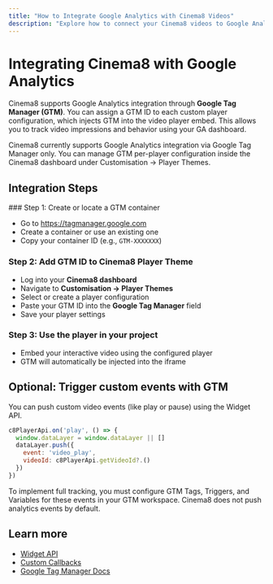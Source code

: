 ```yaml
---
title: "How to Integrate Google Analytics with Cinema8 Videos"
description: "Explore how to connect your Cinema8 videos to Google Analytics to track events, interactions, and viewing trends. Visit Cinema8."
---
```



# Integrating Cinema8 with Google Analytics

Cinema8 supports Google Analytics integration through **Google Tag Manager (GTM)**. You can assign a GTM ID to each custom player configuration, which injects GTM into the video player embed. This allows you to track video impressions and behavior using your GA dashboard.

<Callout type="info">
Cinema8 currently supports Google Analytics integration via Google Tag Manager only. You can manage GTM per-player configuration inside the Cinema8 dashboard under Customisation → Player Themes.
</Callout>

## Integration Steps

<Steps>
### Step 1: Create or locate a GTM container

- Go to https://tagmanager.google.com
- Create a container or use an existing one
- Copy your container ID (e.g., `GTM-XXXXXXX`)

### Step 2: Add GTM ID to Cinema8 Player Theme

- Log into your **Cinema8 dashboard**
- Navigate to **Customisation → Player Themes**
- Select or create a player configuration
- Paste your GTM ID into the **Google Tag Manager** field
- Save your player settings

### Step 3: Use the player in your project

- Embed your interactive video using the configured player
- GTM will automatically be injected into the iframe
</Steps>

## Optional: Trigger custom events with GTM

You can push custom video events (like play or pause) using the Widget API.

```js filename="widget.js"
c8PlayerApi.on('play', () => {
  window.dataLayer = window.dataLayer || []
  dataLayer.push({
    event: 'video_play',
    videoId: c8PlayerApi.getVideoId?.()
  })
})
```

<Callout type="important">
To implement full tracking, you must configure GTM Tags, Triggers, and Variables for these events in your GTM workspace. Cinema8 does not push analytics events by default.
</Callout>

## Learn more

- [Widget API](/advanced-tools-for-developers/widget-api)
- [Custom Callbacks](/advanced-tools-for-developers/javascript-webhooks-custom-callbacks)
- [Google Tag Manager Docs](https://support.google.com/tagmanager/)
